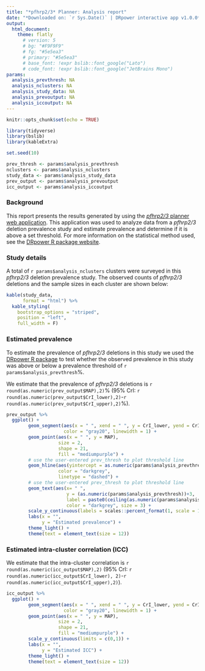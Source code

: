 ```yaml
---
title: "*pfhrp2/3* Planner: Analysis report"
date: "*Downloaded on: `r Sys.Date()` | DRpower interactive app v1.0.0*"
output: 
  html_document:
    theme: flatly
      # version: 5
      # bg: "#F9F9F9"
      # fg: "#5e5ea3"
      # primary: "#5e5ea3"
      # base_font: !expr bslib::font_google("Lato")
      # code_font: !expr bslib::font_google("JetBrains Mono")
params:
  analysis_prevthresh: NA
  analysis_nclusters: NA
  analysis_study_data: NA
  analysis_prevoutput: NA
  analysis_iccoutput: NA
---
```


```r
knitr::opts_chunk$set(echo = TRUE)

library(tidyverse)
library(bslib)
library(kableExtra)

set.seed(10)
```

```r
prev_thresh <- params$analysis_prevthresh
nclusters <- params$analysis_nclusters
study_data <- params$analysis_study_data
prev_output <- params$analysis_prevoutput
icc_output <- params$analysis_iccoutput
```

### Background
This report presents the results generated by using the [*pfhrp2/3* planner web application](https://github.com/shaziaruybal/DRpower_app). This application was used to analyze data from a *pfhrp2/3* deletion prevalence study and estimate prevalence and determine if it is above a set threshold. For more information on the statistical method used, see the [DRpower R package website](https://mrc-ide.github.io/DRpower).

### Study details 

A total of `r params$analysis_nclusters` clusters were surveyed in this *pfhrp2/3* deletion prevalence study. The observed counts of *pfhrp2/3* deletions and the sample sizes in each cluster are shown below:

```r
kable(study_data, 
      format = "html") %>%
  kable_styling(
    bootstrap_options = "striped",
    position = "left",
    full_width = F)
```

### Estimated prevalence 

To estimate the prevalence of *pfhrp2/3* deletions in this study we used the [DRpower R package](https://mrc-ide.github.io/DRpower) to test whether the observed prevalence in this study was above or below a prevalence threshold of `r params$analysis_prevthresh`%. 

We estimate that the prevalence of *pfhrp2/3* deletions is `r round(as.numeric(prev_output$MAP),2)`% (95% CrI: `r round(as.numeric(prev_output$CrI_lower),2)`-`r round(as.numeric(prev_output$CrI_upper),2)`%).

<!-- Add here the rendering of the conclusion text if prob is > or < 95% -->

```r
prev_output %>% 
  ggplot() +
        geom_segment(aes(x = " ", xend = " ", y = CrI_lower, yend = CrI_upper),
                     color = "gray20", linewidth = 1) + 
        geom_point(aes(x = " ", y = MAP),
                   size = 2,
                   shape = 21,
                   fill = "mediumpurple") +
        # use the user-entered prev_thresh to plot threshold line
        geom_hline(aes(yintercept = as.numeric(params$analysis_prevthresh)), 
                   color = "darkgrey",
                   linetype = "dashed") +
        # use the user-entered prev_thresh to plot threshold line
        geom_text(aes(x= " ", 
                      y = (as.numeric(params$analysis_prevthresh))+3, 
                      label = paste0(ceiling(as.numeric(params$analysis_prevthresh)),"% threshold")), 
                      color = "darkgrey", size = 3) +
        scale_y_continuous(labels = scales::percent_format(1, scale = 1), limits = c(0,100)) +
        labs(x = "",
             y = "Estimated prevalence") +
        theme_light() +
        theme(text = element_text(size = 12))
```

### Estimated intra-cluster correlation (ICC)

We estimate that the intra-cluster correlation is `r round(as.numeric(icc_output$MAP),2)` (95% CrI: `r round(as.numeric(icc_output$CrI_lower), 2)`-`r round(as.numeric(icc_output$CrI_upper),2)`).

```r
icc_output %>% 
  ggplot() +
        geom_segment(aes(x = " ", xend = " ", y = CrI_lower, yend = CrI_upper), 
                     color = "gray20", linewidth = 1) +
        geom_point(aes(x = " ", y = MAP), 
                   size = 2, 
                   shape = 21,
                   fill = "mediumpurple") +
        scale_y_continuous(limits = c(0,1)) +
        labs(x = "",
             y = "Estimated ICC") +
        theme_light() +
        theme(text = element_text(size = 12)) 
```